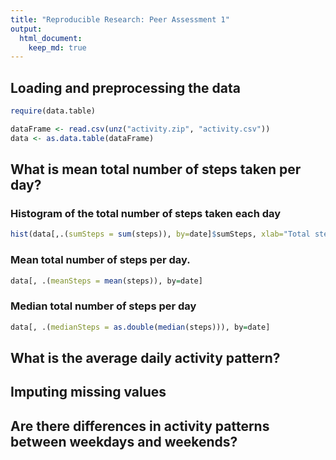 ```yaml
---
title: "Reproducible Research: Peer Assessment 1"
output: 
  html_document:
    keep_md: true
---
```


## Loading and preprocessing the data
```r
require(data.table)

dataFrame <- read.csv(unz("activity.zip", "activity.csv"))
data <- as.data.table(dataFrame)
```

## What is mean total number of steps taken per day?
### Histogram of the total number of steps taken each day
```r
hist(data[,.(sumSteps = sum(steps)), by=date]$sumSteps, xlab="Total steps per day", main = "Histogram of total steps per day")
```
### Mean total number of steps per day.
```r
data[, .(meanSteps = mean(steps)), by=date]
```
  
### Median total number of steps per day
```r
data[, .(medianSteps = as.double(median(steps))), by=date]
```

## What is the average daily activity pattern?



## Imputing missing values



## Are there differences in activity patterns between weekdays and weekends?

